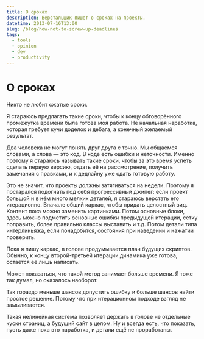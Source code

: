 ```yaml
---
title: О сроках
description: Верстальщик пишет о сроках на проекты.
datetime: 2013-07-16T13:00
slug: /blog/how-not-to-screw-up-deadlines
tags:
  - tools
  - opinion
  - dev
  - productivity
---
```


# О сроках

Никто не любит сжатые сроки.

Я стараюсь предлагать такие сроки, чтобы к концу обговорённого промежутка времени была готова моя работа. Не начальная наработка, которая требует кучи доделок и дебага, а конечный желаемый результат.

Два человека не могут понять друг друга с точно. Мы общаемся словами, а слова — это код. В коде есть ошибки и неточности. Именно поэтому я стараюсь называть такие сроки, чтобы за это время успеть сделать первую версию, отдать её на рассмотрение, получить замечания с правками, и к дедлайну уже сдать готовую работу.

Это не значит, что проекты должны затягиваться на недели. Поэтому я постарался подогнать под себя прогрессивный джипег: если проект большой и в нём много мелких деталей, я стараюсь верстать его итерационно. Вначале общий каркас, чтобы придать целостный вид. Контент пока можно заменить картинками. Потом основные блоки, здесь можно подметить основные ошибки предыдущей итерации, сетку поправить, более правильно классы выставить и т.д. Потом детали типа интерлиньяжа, если понадобится, состояния при наведении и нажатии проверить.

Пока я пишу каркас, в голове продумывается план будущих скриптов. Обычно, к концу второй-третьей итерации динамика уже готова, остаётся её лишь написать.

Может показаться, что такой метод занимает больше времени. Я тоже так думал, но оказалось наоборот.

Так гораздо меньше шансов допустить ошибку и больше шансов найти простое решение. Потому что при итерационном подходе взгляд не замыливается.

Такая нелинейная система позволяет держать в голове не отдельные куски страниц, а будущий сайт в целом.
Ну и всегда есть, что показать, пусть даже пока это наработка, и детали ещё не проработаны.
